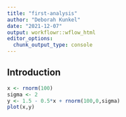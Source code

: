 ```yaml
---
title: "first-analysis"
author: "Deborah Kunkel"
date: "2021-12-07"
output: workflowr::wflow_html
editor_options:
  chunk_output_type: console
---
```


## Introduction

```r
x <- rnorm(100)
sigma <- 2
y <- 1.5 - 0.5*x + rnorm(100,0,sigma)
plot(x,y)
```

